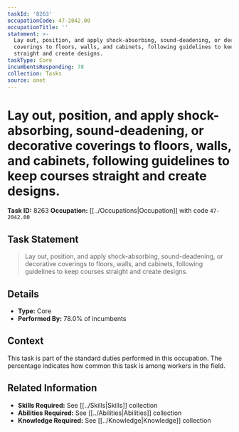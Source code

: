 ```yaml
---
taskId: '8263'
occupationCode: 47-2042.00
occupationTitle: ''
statement: >-
  Lay out, position, and apply shock-absorbing, sound-deadening, or decorative
  coverings to floors, walls, and cabinets, following guidelines to keep courses
  straight and create designs.
taskType: Core
incumbentsResponding: 78
collection: Tasks
source: onet
---
```

# Lay out, position, and apply shock-absorbing, sound-deadening, or decorative coverings to floors, walls, and cabinets, following guidelines to keep courses straight and create designs.

**Task ID:** 8263
**Occupation:** [[../Occupations|Occupation]] with code `47-2042.00`

## Task Statement

> Lay out, position, and apply shock-absorbing, sound-deadening, or decorative coverings to floors, walls, and cabinets, following guidelines to keep courses straight and create designs.

## Details

- **Type:** Core
- **Performed By:** 78.0% of incumbents

## Context

This task is part of the standard duties performed in this occupation. The percentage indicates how common this task is among workers in the field.

## Related Information

- **Skills Required:** See [[../Skills|Skills]] collection
- **Abilities Required:** See [[../Abilities|Abilities]] collection
- **Knowledge Required:** See [[../Knowledge|Knowledge]] collection

